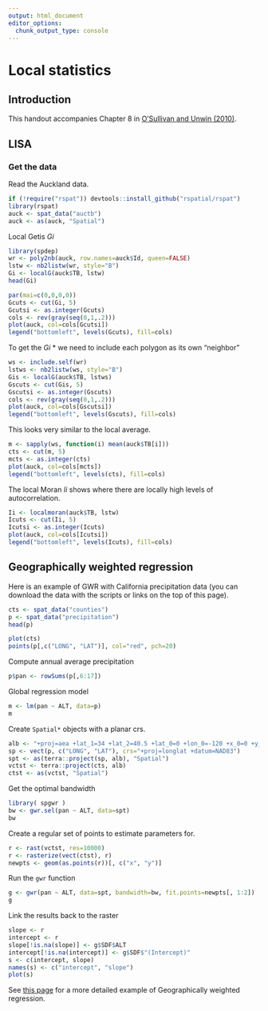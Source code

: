 ```yaml
---
output: html_document
editor_options: 
  chunk_output_type: console
---
```

# Local statistics

## Introduction

This handout accompanies Chapter 8 in [O'Sullivan and Unwin (2010)](http://www.wiley.com/WileyCDA/WileyTitle/productCd-0470288574.html). 


## LISA

### Get the data

Read the Auckland data.

```r
if (!require("rspat")) devtools::install_github("rspatial/rspat")
library(rspat)
auck <- spat_data("auctb")
auck <- as(auck, "Spatial")
``` 

Local Getis *Gi*

```r
library(spdep)
wr <- poly2nb(auck, row.names=auck$Id, queen=FALSE)
lstw <- nb2listw(wr, style="B")
Gi <- localG(auck$TB, lstw)
head(Gi)
```


```r
par(mai=c(0,0,0,0))
Gcuts <- cut(Gi, 5)
Gcutsi <- as.integer(Gcuts)
cols <- rev(gray(seq(0,1,.2)))
plot(auck, col=cols[Gcutsi])
legend("bottomleft", levels(Gcuts), fill=cols)
```

To get the *Gi* * we need to include each polygon as its own "neighbor"

```r
ws <- include.self(wr)
lstws <- nb2listw(ws, style="B")
Gis <- localG(auck$TB, lstws)
Gscuts <- cut(Gis, 5)
Gscutsi <- as.integer(Gscuts)
cols <- rev(gray(seq(0,1,.2)))
plot(auck, col=cols[Gscutsi])
legend("bottomleft", levels(Gscuts), fill=cols)
```


This looks very similar to the local average.

```r
m <- sapply(ws, function(i) mean(auck$TB[i]))
cts <- cut(m, 5)
mcts <- as.integer(cts)
plot(auck, col=cols[mcts])
legend("bottomleft", levels(cts), fill=cols)
```


The local Moran *Ii* shows where there are locally high levels of autocorrelation.

```r
Ii <- localmoran(auck$TB, lstw)
Icuts <- cut(Ii, 5)
Icutsi <- as.integer(Icuts)
plot(auck, col=cols[Icutsi])
legend("bottomleft", levels(Icuts), fill=cols)
```

## Geographically weighted regression

Here is an example of GWR with California precipitation data (you can download the data with the scripts or links on the top of this page). 


```r
cts <- spat_data("counties")
p <- spat_data("precipitation")
head(p)

plot(cts)
points(p[,c("LONG", "LAT")], col="red", pch=20)
```

Compute annual average precipitation
```r
p$pan <- rowSums(p[,6:17])
```

Global regression model
```r
m <- lm(pan ~ ALT, data=p)
m
```

Create `Spatial*` objects with a planar crs.

```r
alb <- "+proj=aea +lat_1=34 +lat_2=40.5 +lat_0=0 +lon_0=-120 +x_0=0 +y_0=-4000000 +datum=WGS84"
sp <- vect(p, c("LONG", "LAT"), crs="+proj=longlat +datum=NAD83")
spt <- as(terra::project(sp, alb), "Spatial")
vctst <- terra::project(cts, alb)
ctst <- as(vctst, "Spatial")
```


Get the optimal bandwidth
```r
library( spgwr )
bw <- gwr.sel(pan ~ ALT, data=spt)
bw
``` 

Create a regular set of points to estimate parameters for.
```r
r <- rast(vctst, res=10000)
r <- rasterize(vect(ctst), r)
newpts <- geom(as.points(r))[, c("x", "y")]
```


Run the `gwr` function
```r
g <- gwr(pan ~ ALT, data=spt, bandwidth=bw, fit.points=newpts[, 1:2])
g
```

Link the results back to the raster
```r
slope <- r
intercept <- r
slope[!is.na(slope)] <- g$SDF$ALT 
intercept[!is.na(intercept)] <- g$SDF$"(Intercept)"
s <- c(intercept, slope)
names(s) <- c("intercept", "slope")
plot(s)
```

See [this page](http://rspatial.org/analysis/6-local_regression.html) for a more detailed example of Geographically weighted regression.
